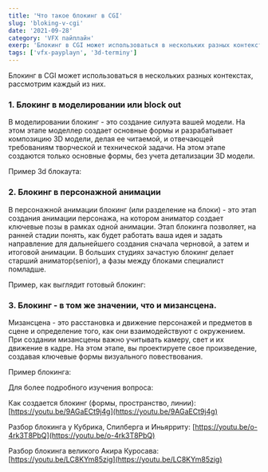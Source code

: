 ```yaml
---
title: 'Что такое блокинг в CGI'
slug: 'bloking-v-cgi'
date: '2021-09-28'
category: 'VFX пайплайн'
exerp: 'Блокинг в CGI может использоваться в нескольких разных контекстах, рассмотрим каждый из них...'
tags: ['vfx-payplayn', '3d-terminy']
---
```


Блокинг в CGI может использоваться в нескольких разных контекстах, рассмотрим каждый из них.

### 1. Блокинг в моделировании или block out

В моделировании блокинг - это создание силуэта вашей модели. На этом этапе моделлер создает основные формы и разрабатывает композицию 3D модели, делая ее читаемой, и отвечающей требованиям творческой и технической задачи. На этом этапе создаются только основные формы, без учета детализации 3D модели.

 
Пример 3d блокаута:
<CustomImage alt="3d блокаут" src="https://utfs.io/f/b3081e45-a5c4-4d05-8009-ca762048fbd5-how6a2.jpg" />


### 2. Блокинг в персонажной анимации

В персонажной анимации блокинг (или разделение на блоки) - это этап создания анимации персонажа, на котором аниматор создает ключевые позы в рамках одной анимации. Этап блокинга позволяет, на ранней стадии понять, как будет работать ваша идея и задать направление для дальнейшего создания сначала черновой, а затем и итоговой анимации. В больших студиях зачастую блокинг делает старший аниматор(senior), а фазы между блоками специалист помладше.
 
Пример, как выглядит готовый блокинг:
<CustomImage alt="Готовый блокинг" src="https://utfs.io/f/8fb20280-169d-4f74-b392-e2ad332f779c-how6a1.jpg" />


### 3. Блокинг - в том же значении, что и мизансцена.

Мизансцена - это расстановка и движение персонажей и предметов в сцене и определение того, как они взаимодействуют с окружением. При создании мизансцены важно учитывать камеру, свет и их движение в кадре. На этом этапе, вы проектируете свое произведение, создавая ключевые формы визуального повествования.


Пример блокинга:
<VideoYoutube id="GL5fBFdwgrk" />

Для более подробного изучения вопроса:

 
Как создается блокинг (формы, пространство, линии): [https://youtu.be/9AGaECt9j4g](https://youtu.be/9AGaECt9j4g)

Разбор блокинга у Кубрика, Спилберга и Иньярриту: [https://youtu.be/o-4rk3T8PbQ](https://youtu.be/o-4rk3T8PbQ)

Разбор блокинга великого Акира Куросава: [https://youtu.be/LC8KYm85zig](https://youtu.be/LC8KYm85zig)